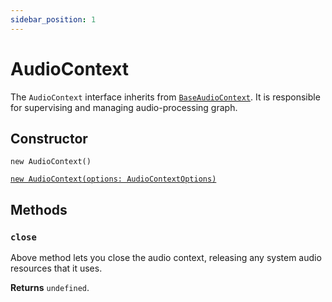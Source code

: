 ```yaml
---
sidebar_position: 1
---
```


# AudioContext

The `AudioContext` interface inherits from [`BaseAudioContext`](/core/base-audio-context).
It is responsible for supervising and managing audio-processing graph.

## Constructor

`new AudioContext()`

[`new AudioContext(options: AudioContextOptions)`](/types/audio-context-options)

## Methods

### `close`

Above method lets you close the audio context, releasing any system audio resources that it uses.

**Returns** `undefined`.
